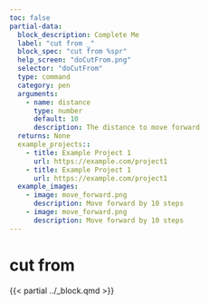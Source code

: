 ```yaml
---
toc: false
partial-data:
  block_description: Complete Me
  label: "cut from _"
  block_spec: "cut from %spr"
  help_screen: "doCutFrom.png"
  selector: "doCutFrom"
  type: command
  category: pen
  arguments:
    - name: distance
      type: number
      default: 10
      description: The distance to move forward
  returns: None
  example_projects::
    - title: Example Project 1
      url: https://example.com/project1
    - title: Example Project 1
      url: https://example.com/project1
  example_images:
    - image: move_forward.png
      description: Move forward by 10 steps
    - image: move_forward.png
      description: Move forward by 10 steps
---
```


# cut from {.unnumbered}

{{< partial ../_block.qmd >}}
